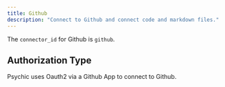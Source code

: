```yaml
---
title: Github
description: "Connect to Github and connect code and markdown files."
---
```


The `connector_id` for Github is `github`.

## Authorization Type
Psychic uses Oauth2 via  a Github App to connect to Github.

